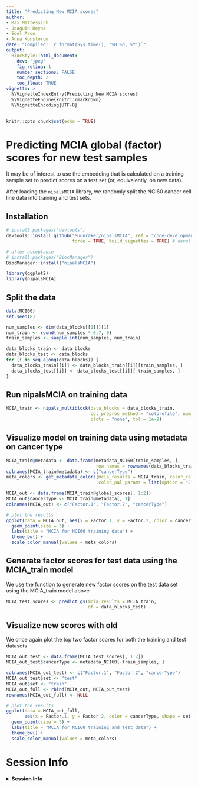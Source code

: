 ```yaml
---
title: "Predicting New MCIA scores"
author:
- Max Mattessich
- Joaquin Reyna
- Edel Aron
- Anna Konstorum
date: "Compiled: `r format(Sys.time(), '%B %d, %Y')`"
output:
  BiocStyle::html_document:
    dev: 'jpeg'
    fig_retina: 1
    number_sections: FALSE
    toc_depth: 2
    toc_float: TRUE
vignette: >
  %\VignetteIndexEntry{Predicting New MCIA scores}
  %\VignetteEngine{knitr::rmarkdown}
  %\VignetteEncoding{UTF-8}
---
```


```r
knitr::opts_chunk$set(echo = TRUE)
```

# Predicting MCIA global (factor) scores for new test samples

It may be of interest to use the embedding that is calculated on a training
sample set to predict scores on a test set (or, equivalently, on new data).

After loading the `nipalsMCIA` library, we randomly split the NCI60 cancer cell
line data into training and test sets.

## Installation

```r
# install.packages("devtools")
devtools::install_github("Muunraker/nipalsMCIA", ref = "code-development",
                         force = TRUE, build_vignettes = TRUE) # devel version
```

```r
# after acceptance
# install.packages("BiocManager")
BiocManager::install("nipalsMCIA")
```

```r
library(ggplot2)
library(nipalsMCIA)
```

## Split the data

```r
data(NCI60)
set.seed(8)

num_samples <- dim(data_blocks[[1]])[1]
num_train <- round(num_samples * 0.7, 0)
train_samples <- sample.int(num_samples, num_train)

data_blocks_train <- data_blocks
data_blocks_test <- data_blocks
for (i in seq_along(data_blocks)) {
  data_blocks_train[[i]] <- data_blocks_train[[i]][train_samples, ]
  data_blocks_test[[i]] <- data_blocks_test[[i]][-train_samples, ]
}
```

## Run nipalsMCIA on training data

```r
MCIA_train <- nipals_multiblock(data_blocks = data_blocks_train,
                                col_preproc_method = "colprofile", num_PCs = 10,
                                plots = "none", tol = 1e-9)
```

## Visualize model on training data using metadata on cancer type

```r
MCIA_train@metadata <- data.frame(metadata_NCI60[train_samples, ],
                                  row.names = rownames(data_blocks_train$mrna))
colnames(MCIA_train@metadata) <- c("cancerType")
meta_colors <- get_metadata_colors(mcia_results = MCIA_train, color_col = 1,
                                   color_pal_params = list(option = "E"))

MCIA_out <- data.frame(MCIA_train@global_scores[, 1:2])
MCIA_out$cancerType <- MCIA_train@metadata[, 1]
colnames(MCIA_out) <- c("Factor.1", "Factor.2", "cancerType")

# plot the results
ggplot(data = MCIA_out, aes(x = Factor.1, y = Factor.2, color = cancerType)) +
  geom_point(size = 3) +
  labs(title = "MCIA for NCI60 training data") +
  theme_bw() +
  scale_color_manual(values = meta_colors)
```

## Generate factor scores for test data using the MCIA_train model

We use the \verb+predict_gs+ function to generate new factor scores on the test
data set using the MCIA_train model above

```r
MCIA_test_scores <- predict_gs(mcia_results = MCIA_train,
                               df = data_blocks_test)
```

## Visualize new scores with old

We once again plot the top two factor scores for both the training and test
datasets

```r
MCIA_out_test <- data.frame(MCIA_test_scores[, 1:2])
MCIA_out_test$cancerType <- metadata_NCI60[-train_samples, ]

colnames(MCIA_out_test) <- c("Factor.1", "Factor.2", "cancerType")
MCIA_out_test$set <- "test"
MCIA_out$set <- "train"
MCIA_out_full <- rbind(MCIA_out, MCIA_out_test)
rownames(MCIA_out_full) <- NULL

# plot the results
ggplot(data = MCIA_out_full,
       aes(x = Factor.1, y = Factor.2, color = cancerType, shape = set)) +
  geom_point(size = 3) +
  labs(title = "MCIA for NCI60 training and test data") +
  theme_bw() +
  scale_color_manual(values = meta_colors)
```

# Session Info

<details>
  <summary>**Session Info**</summary>
  
```r
sessionInfo()
```

</details>

